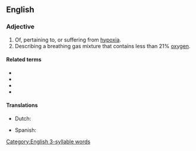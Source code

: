 ==English==

===Adjective===
{{en-adj}}

# Of, pertaining to, or suffering from [[hypoxia]].
# Describing a breathing gas mixture that contains less than 21% [[oxygen]].

====Related terms====
* {{l|en|anoxic}}
* {{l|en|dysoxic}}
* {{l|en|normoxic}}
* {{l|en|hyperoxic}}

====Translations====
{{trans-top|pertaining to hypoxia}}
* Dutch: {{t|nl|hypoxisch}}
{{trans-mid}}
* Spanish: {{t|es|hipóxico}}
{{trans-bottom}}

[[Category:English 3-syllable words]]